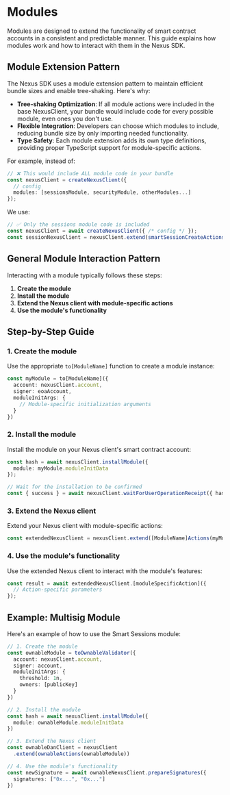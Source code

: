 # Modules

Modules are designed to extend the functionality of smart contract accounts in a consistent and predictable manner. This guide explains how modules work and how to interact with them in the Nexus SDK.

## Module Extension Pattern

The Nexus SDK uses a module extension pattern to maintain efficient bundle sizes and enable tree-shaking. Here's why:

- **Tree-shaking Optimization**: If all module actions were included in the base NexusClient, your bundle would include code for every possible module, even ones you don't use.
- **Flexible Integration**: Developers can choose which modules to include, reducing bundle size by only importing needed functionality.
- **Type Safety**: Each module extension adds its own type definitions, providing proper TypeScript support for module-specific actions.

For example, instead of:
```typescript
// ❌ This would include ALL module code in your bundle
const nexusClient = createNexusClient({
  // config
  modules: [sessionsModule, securityModule, otherModules...]
});
```

We use:
```typescript
// ✅ Only the sessions module code is included
const nexusClient = await createNexusClient({ /* config */ });
const sessionNexusClient = nexusClient.extend(smartSessionCreateActions(sessionsModule));
```

## General Module Interaction Pattern

Interacting with a module typically follows these steps:

1. **Create the module**
2. **Install the module**
3. **Extend the Nexus client with module-specific actions**
4. **Use the module's functionality**

## Step-by-Step Guide

### 1. Create the module

Use the appropriate `to[ModuleName]` function to create a module instance:

```typescript
const myModule = to[ModuleName]({
  account: nexusClient.account,
  signer: eoaAccount,
  moduleInitArgs: {
    // Module-specific initialization arguments
  }
})
```

### 2. Install the module

Install the module on your Nexus client's smart contract account:

```typescript
const hash = await nexusClient.installModule({
  module: myModule.moduleInitData
});

// Wait for the installation to be confirmed
const { success } = await nexusClient.waitForUserOperationReceipt({ hash });
```

### 3. Extend the Nexus client

Extend your Nexus client with module-specific actions:

```typescript
const extendedNexusClient = nexusClient.extend([ModuleName]Actions(myModule));
```

### 4. Use the module's functionality

Use the extended Nexus client to interact with the module's features:

```typescript
const result = await extendedNexusClient.[moduleSpecificAction]({
  // Action-specific parameters
});
```

## Example: Multisig Module

Here's an example of how to use the Smart Sessions module:

```typescript
// 1. Create the module
const ownableModule = toOwnableValidator({
  account: nexusClient.account,
  signer: account,
  moduleInitArgs: {
    threshold: 1n,
    owners: [publicKey]
  }
})

// 2. Install the module
const hash = await nexusClient.installModule({
  module: ownableModule.moduleInitData
})

// 3. Extend the Nexus client
const ownableDanClient = nexusClient
  .extend(ownableActions(ownableModule))

// 4. Use the module's functionality
const newSignature = await ownableNexusClient.prepareSignatures({
  signatures: ["0x...", "0x..."]
})
```
